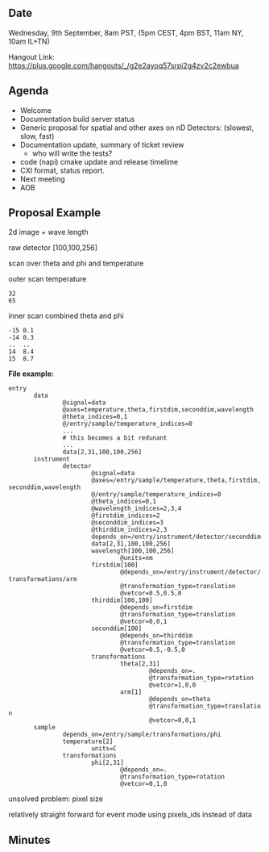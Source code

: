 ==Date==

Wednesday, 9th September, 8am PST, (5pm CEST, 4pm BST, 11am NY, 10am IL+TN)

Hangout Link: https://plus.google.com/hangouts/_/g2e2ayoq57srpi2g4zv2c2ewbua

==Agenda==

* Welcome
* Documentation build server status
* Generic proposal for spatial and other axes on nD Detectors: (slowest, slow, fast)
* Documentation update, summary of ticket review
** who will write the tests?
* code (napi) cmake update and release timelime
* CXI format, status report.
* Next meeting
* AOB

== Proposal Example == 

2d image + wave length

raw detector [100,100,256]

scan over theta and phi and temperature

outer scan temperature

 32 
 65

inner scan combined theta and phi

 -15 0.1
 -14 0.3
 ..  ..
 14  8.4
 15  8.7


'''File example:'''

 entry
        data
                @signal=data
                @axes=temperature,theta,firstdim,seconddim,wavelength
                @theta_indices=0,1
                @/entry/sample/temperature_indices=0
                ...
                # this becomes a bit redunant
                ...
                data[2,31,100,100,256]
        instrument
                detector
                        @signal=data
                        @axes=/entry/sample/temperature,theta,firstdim,seconddim,wavelength
                        @/entry/sample/temperature_indices=0
                        @theta_indices=0,1
                        @wavelength_indices=2,3,4
                        @firstdim_indices=2
                        @seconddim_indices=3
                        @thirddim_indices=2,3
                        depends_on=/entry/instrument/detector/seconddim
                        data[2,31,100,100,256]
                        wavelength[100,100,256]
                                @units=nm
                        firstdim[100]
                                @depends_on=/entry/instrument/detector/transformations/arm
                                @transformation_type=translation
                                @vetcor=0.5,0.5,0
                        thirddim[100,100]
                                @depends_on=firstdim
                                @transformation_type=translation
                                @vetcor=0,0,1
                        seconddim[100]
                                @depends_on=thirddim
                                @transformation_type=translation
                                @vetcor=0.5,-0.5,0
                        transformations
                                theta[2,31]
                                        @depends_on=.
                                        @transformation_type=rotation
                                        @vetcor=1,0,0
                                arm[1]
                                        @depends_on=theta
                                        @transformation_type=translation
                                        @vetcor=0,0,1
        sample
                depends_on=/entry/sample/transformations/phi
                temperature[2]
                        units=C
                transformations
                        phi[2,31]
                                @depends_on=.
                                @transformation_type=rotation
                                @vetcor=0,1,0

unsolved problem: pixel size

relatively straight forward for event mode using pixels_ids instead of data


==Minutes==
